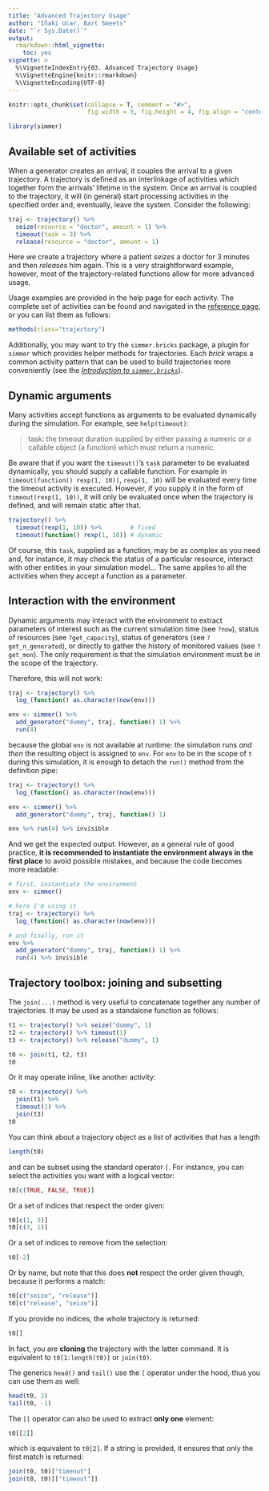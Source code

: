 ```yaml
---
title: "Advanced Trajectory Usage"
author: "Iñaki Ucar, Bart Smeets"
date: "`r Sys.Date()`"
output: 
  rmarkdown::html_vignette:
    toc: yes
vignette: >
  %\VignetteIndexEntry{03. Advanced Trajectory Usage}
  %\VignetteEngine{knitr::rmarkdown}
  %\VignetteEncoding{UTF-8}
---
```


```r
knitr::opts_chunk$set(collapse = T, comment = "#>", 
                      fig.width = 6, fig.height = 4, fig.align = "center")
```

```r
library(simmer)
```

## Available set of activities

When a generator creates an arrival, it couples the arrival to a given trajectory. A trajectory is defined as an interlinkage of activities which together form the arrivals' lifetime in the system. Once an arrival is coupled to the trajectory, it will (in general) start processing activities in the specified order and, eventually, leave the system. Consider the following:

```r
traj <- trajectory() %>%
  seize(resource = "doctor", amount = 1) %>%
  timeout(task = 3) %>%
  release(resource = "doctor", amount = 1)
```

Here we create a trajectory where a patient _seizes_ a doctor for 3 minutes and then _releases_ him again. This is a very straightforward example, however, most of the trajectory-related functions allow for more advanced usage.

Usage examples are provided in the help page for each activity. The complete set of activities can be found and navigated in the [reference page](https://r-simmer.org/reference/#section-add-activities-to-trajectories), or you can list them as follows:

```r
methods(class="trajectory")
```

Additionally, you may want to try the `simmer.bricks` package, a plugin for `simmer` which provides helper methods for trajectories. Each *brick* wraps a common activity pattern that can be used to build trajectories more conveniently (see the [_Introduction to `simmer.bricks`_](https://r-simmer.org/extensions/bricks/articles/introduction.html)).

## Dynamic arguments

Many activities accept functions as arguments to be evaluated dynamically during the simulation. For example, see `help(timeout)`:

> task: the timeout duration supplied by either passing a numeric or a callable object (a function) which must return a numeric.

Be aware that if you want the `timeout()`'s `task` parameter to be evaluated dynamically, you should supply a callable function. For example in `timeout(function() rexp(1, 10))`, `rexp(1, 10)` will be evaluated every time the timeout activity is executed. However, if you supply it in the form of `timeout(rexp(1, 10))`, it will only be evaluated once when the trajectory is defined, and will remain static after that.

```r
trajectory() %>%
  timeout(rexp(1, 10)) %>%        # fixed
  timeout(function() rexp(1, 10)) # dynamic
```

Of course, this `task`, supplied as a function, may be as complex as you need and, for instance, it may check the status of a particular resource, interact with other entities in your simulation model... The same applies to all the activities when they accept a function as a parameter.

## Interaction with the environment

Dynamic arguments may interact with the environment to extract parameters of interest such as the current simulation time (see `?now`), status of resources (see `?get_capacity`), status of generators (see `?get_n_generated`), or directly to gather the history of monitored values (see `?get_mon`). The only requirement is that the simulation environment must be in the scope of the trajectory.

Therefore, this will not work:

```r
traj <- trajectory() %>%
  log_(function() as.character(now(env)))

env <- simmer() %>%
  add_generator("dummy", traj, function() 1) %>%
  run(4)
```

because the global `env` is not available at runtime: the simulation runs _and then_ the resulting object is assigned to `env`. For `env` to be in the scope of `t` during this simulation, it is enough to detach the `run()` method from the definition pipe:

```r
traj <- trajectory() %>%
  log_(function() as.character(now(env)))

env <- simmer() %>%
  add_generator("dummy", traj, function() 1)

env %>% run(4) %>% invisible
```

And we get the expected output. However, as a general rule of good practice, __it is recommended to instantiate the environment always in the first place__ to avoid possible mistakes, and because the code becomes more readable:

```r
# first, instantiate the environment
env <- simmer()

# here I'm using it
traj <- trajectory() %>%
  log_(function() as.character(now(env)))

# and finally, run it
env %>%
  add_generator("dummy", traj, function() 1) %>%
  run(4) %>% invisible
```

## Trajectory toolbox: joining and subsetting

The `join(...)` method is very useful to concatenate together any number of trajectories. It may be used as a standalone function as follows:

```r
t1 <- trajectory() %>% seize("dummy", 1)
t2 <- trajectory() %>% timeout(1)
t3 <- trajectory() %>% release("dummy", 1)

t0 <- join(t1, t2, t3)
t0
```

Or it may operate inline, like another activity:

```r
t0 <- trajectory() %>%
  join(t1) %>%
  timeout(1) %>%
  join(t3)
t0
```

You can think about a trajectory object as a list of activities that has a length

```r
length(t0)
```

and can be subset using the standard operator `[`. For instance, you can select the activities you want with a logical vector:

```r
t0[c(TRUE, FALSE, TRUE)]
```

Or a set of indices that respect the order given:

```r
t0[c(1, 3)]
t0[c(3, 1)]
```

Or a set of indices to remove from the selection:

```r
t0[-2]
```

Or by name, but note that this does **not** respect the order given though, because it performs a match:

```r
t0[c("seize", "release")]
t0[c("release", "seize")]
```

If you provide no indices, the whole trajectory is returned:

```r
t0[]
```

In fact, you are **cloning** the trajectory with the latter command. It is equivalent to `t0[1:length(t0)]` or `join(t0)`.

The generics `head()` and `tail()` use the `[` operator under the hood, thus you can use them as well:

```r
head(t0, 2)
tail(t0, -1)
```

The `[[` operator can also be used to extract **only one** element:

```r
t0[[2]]
```

which is equivalent to `t0[2]`. If a string is provided, it ensures that only the first match is returned:

```r
join(t0, t0)["timeout"]
join(t0, t0)[["timeout"]]
```
